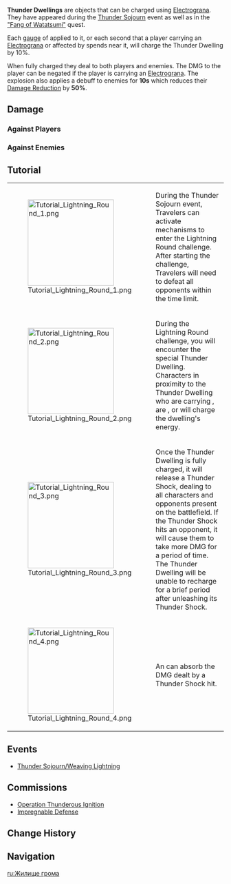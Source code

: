 {{Terminology Infobox
|image        = Tutorial Lightning Round 2.png
|type         = Exploration
|type2        = Combat
|region       = Inazuma
}}
'''Thunder Dwellings''' are objects that can be charged using [[Electrograna]]. They have appeared during the [[Thunder Sojourn]] event as well as in the [["Fang of Watatsumi"]] quest.

Each [[Elemental Gauge Theory|gauge]] of {{Electro}} applied to it, or each second that a player carrying an [[Electrograna]] or affected by {{Electro}} spends near it, will charge the Thunder Dwelling by 10%.

When fully charged they deal {{Color|AoE Electro DMG}} to both players and enemies. The DMG to the player can be negated if the player is carrying an [[Electrograna]]. The explosion also applies a debuff to enemies for '''10s''' which reduces their [[Damage Reduction]] by '''50%'''.

==Damage==
===Against Players===
{{Environmental Damage|4|Thunder Dwellings against players}}

===Against Enemies===
{{Environmental Damage|80|Thunder Dwelling against enemies}}

==Tutorial==
{| class="tdt1 tdt2" cellspacing="5"
| [[File:Tutorial Lightning Round 1.png|200px]]
| During the Thunder Sojourn event, Travelers can activate mechanisms to enter the Lightning Round challenge. After starting the challenge, Travelers will need to defeat all opponents within the time limit.
|-
| [[File:Tutorial Lightning Round 2.png|200px]]
| During the Lightning Round challenge, you will encounter the special Thunder Dwelling. Characters in proximity to the Thunder Dwelling who are carrying {{Color|Electrograna}}, are {{Color|affected by Electro}}, or {{Color|use an Electro attack on it}} will charge the dwelling's energy.
|-
| [[File:Tutorial Lightning Round 3.png|200px]]
| Once the Thunder Dwelling is fully charged, it will release a Thunder Shock, dealing {{Color|Electro DMG}} to all characters and opponents present on the battlefield. If the Thunder Shock hits an opponent, it will cause them to take more DMG for a period of time. The Thunder Dwelling will be unable to recharge for a brief period after unleashing its Thunder Shock.
|-
| [[File:Tutorial Lightning Round 4.png|200px]]
| An {{Color|Electrogranum}} can absorb the DMG dealt by a Thunder Shock hit.
|}

==Events==
*[[Thunder Sojourn/Weaving Lightning]]

==Commissions==
*[[Operation Thunderous Ignition]]
*[[Impregnable Defense]]

==Change History==
{{Change History|2.0}}

==Navigation==
{{Exploration Navbox|Inazuma}}

[[ru:Жилище грома]]